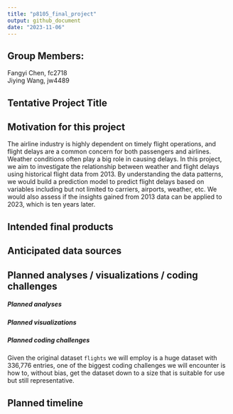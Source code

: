 ```yaml
---
title: "p8105_final_project"
output: github_document
date: "2023-11-06"
---
```


## Group Members:
Fangyi Chen, fc2718
<br>Jiying Wang, jw4489 

## Tentative Project Title

## Motivation for this project

The airline industry is highly dependent on timely flight operations, and flight delays are a common concern for both passengers and airlines. Weather conditions often play a big role in causing delays. In this project, we aim to investigate the relationship between weather and flight delays using historical flight data from 2013. By understanding the data patterns, we would build a prediction model to predict flight delays based on variables including but not limited to carriers, airports, weather, etc. We would also assess if the insights gained from 2013 data can be applied to 2023, which is ten years later.

## Intended final products

## Anticipated data sources

## Planned analyses / visualizations / coding challenges

##### Planned analyses

##### Planned visualizations

##### Planned coding challenges

Given the original dataset `flights` we will employ is a huge dataset with 336,776 entries, one of the biggest coding challenges we will encounter is how to, without bias, get the dataset down to a size that is suitable for use but still representative.

## Planned timeline
